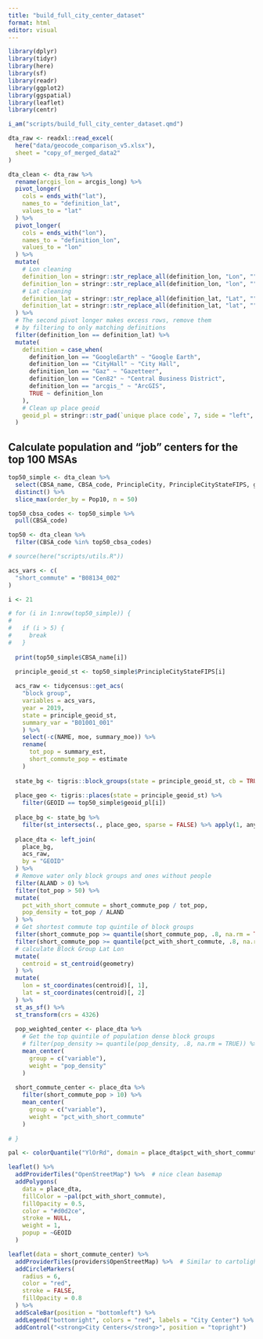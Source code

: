 ```yaml
---
title: "build_full_city_center_dataset"
format: html
editor: visual
---
```


```r

library(dplyr)
library(tidyr)
library(here)
library(sf)
library(readr)
library(ggplot2)
library(ggspatial)
library(leaflet)
library(centr)

i_am("scripts/build_full_city_center_dataset.qmd")

```

```r

dta_raw <- readxl::read_excel(
  here("data/geocode_comparison_v5.xlsx"),
  sheet = "copy_of_merged_data2"
)

```

```r

dta_clean <- dta_raw %>%
  rename(arcgis_lon = arcgis_long) %>%
  pivot_longer(
    cols = ends_with("lat"),
    names_to = "definition_lat",
    values_to = "lat"
  ) %>%
  pivot_longer(
    cols = ends_with("lon"),
    names_to = "definition_lon",
    values_to = "lon"
  ) %>%
  mutate(
    # Lon cleaning
    definition_lon = stringr::str_replace_all(definition_lon, "Lon", ""),
    definition_lon = stringr::str_replace_all(definition_lon, "lon", ""),
    # Lat cleaning
    definition_lat = stringr::str_replace_all(definition_lat, "Lat", ""),
    definition_lat = stringr::str_replace_all(definition_lat, "lat", "")
  ) %>%
  # The second pivot longer makes excess rows, remove them
  # by filtering to only matching definitions
  filter(definition_lon == definition_lat) %>%
  mutate(
    definition = case_when(
      definition_lon == "GoogleEarth" ~ "Google Earth",
      definition_lon == "CityHall" ~ "City Hall",
      definition_lon == "Gaz" ~ "Gazetteer",
      definition_lon == "Cen82" ~ "Central Business District",
      definition_lon == "arcgis_" ~ "ArcGIS",
      TRUE ~ definition_lon
    ),
    # Clean up place geoid
    geoid_pl = stringr::str_pad(`unique place code`, 7, side = "left", pad = "0")
  )

```

## Calculate population and "job" centers for the top 100 MSAs

```r

top50_simple <- dta_clean %>%
  select(CBSA_name, CBSA_code, PrincipleCity, PrincipleCityStateFIPS, geoid_pl, Pop10) %>%
  distinct() %>%
  slice_max(order_by = Pop10, n = 50)

top50_cbsa_codes <- top50_simple %>%
  pull(CBSA_code)

top50 <- dta_clean %>%
  filter(CBSA_code %in% top50_cbsa_codes)

```

```r

# source(here("scripts/utils.R"))

acs_vars <- c(
  "short_commute" = "B08134_002"
)

i <- 21

# for (i in 1:nrow(top50_simple)) {
#   
#   if (i > 5) {
#     break
#   }
  
  print(top50_simple$CBSA_name[i])
  
  principle_geoid_st <- top50_simple$PrincipleCityStateFIPS[i]

  acs_raw <- tidycensus::get_acs(
    "block group",
    variables = acs_vars,
    year = 2019,
    state = principle_geoid_st,
    summary_var = "B01001_001"
    ) %>%
    select(-c(NAME, moe, summary_moe)) %>%
    rename(
      tot_pop = summary_est,
      short_commute_pop = estimate
    )
  
  state_bg <- tigris::block_groups(state = principle_geoid_st, cb = TRUE, year = 2019)
  
  place_geo <- tigris::places(state = principle_geoid_st) %>%
    filter(GEOID == top50_simple$geoid_pl[i])
  
  place_bg <- state_bg %>%
    filter(st_intersects(., place_geo, sparse = FALSE) %>% apply(1, any))
  
  place_dta <- left_join(
    place_bg,
    acs_raw,
    by = "GEOID"
  ) %>%
  # Remove water only block groups and ones without people
  filter(ALAND > 0) %>%
  filter(tot_pop > 50) %>%
  mutate(
    pct_with_short_commute = short_commute_pop / tot_pop,
    pop_density = tot_pop / ALAND
  ) %>%
  # Get shortest commute top quintile of block groups
  filter(short_commute_pop >= quantile(short_commute_pop, .8, na.rm = TRUE)) %>%
  filter(short_commute_pop >= quantile(pct_with_short_commute, .8, na.rm = TRUE)) %>%
  # calculate Block Group Lat Lon
  mutate(
    centroid = st_centroid(geometry)
  ) %>%
  mutate(
    lon = st_coordinates(centroid)[, 1],
    lat = st_coordinates(centroid)[, 2]
  ) %>%
  st_as_sf() %>%
  st_transform(crs = 4326) 
  
  pop_weighted_center <- place_dta %>%
    # Get the top quintile of population dense block groups
    # filter(pop_density >= quantile(pop_density, .8, na.rm = TRUE)) %>%
    mean_center(
      group = c("variable"),
      weight = "pop_density"
    )
  
  short_commute_center <- place_dta %>%
    filter(short_commute_pop > 10) %>%
    mean_center(
      group = c("variable"),
      weight = "pct_with_short_commute"
    )
  
# }


```


```r

pal <- colorQuantile("YlOrRd", domain = place_dta$pct_with_short_commute, n = 5)

leaflet() %>%
  addProviderTiles("OpenStreetMap") %>%  # nice clean basemap
  addPolygons(
    data = place_dta,
    fillColor = ~pal(pct_with_short_commute),
    fillOpacity = 0.5,
    color = "#d0d2ce",
    stroke = NULL,
    weight = 1,
    popup = ~GEOID
  )

```

```r

leaflet(data = short_commute_center) %>%
  addProviderTiles(providers$OpenStreetMap) %>%  # Similar to cartolight
  addCircleMarkers(
    radius = 6,
    color = "red",
    stroke = FALSE,
    fillOpacity = 0.8
  ) %>%
  addScaleBar(position = "bottomleft") %>%
  addLegend("bottomright", colors = "red", labels = "City Center") %>%
  addControl("<strong>City Centers</strong>", position = "topright")

```
